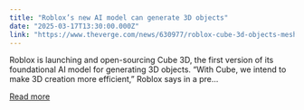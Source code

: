 ```yaml
---
title: "Roblox’s new AI model can generate 3D objects"
date: "2025-03-17T13:30:00.000Z"
link: "https://www.theverge.com/news/630977/roblox-cube-3d-objects-mesh-ai-text-prompt"
---
```


Roblox is launching and open-sourcing Cube 3D, the first version of its foundational AI model for generating 3D objects.
“With Cube, we intend to make 3D creation more efficient,” Roblox says in a pre...

[Read more](https://www.theverge.com/news/630977/roblox-cube-3d-objects-mesh-ai-text-prompt)
